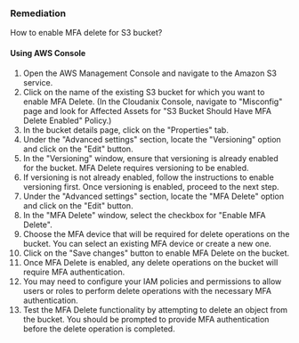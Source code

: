 ### Remediation

How to enable MFA delete for S3 bucket?

#### Using AWS Console

1. Open the AWS Management Console and navigate to the Amazon S3 service.
2. Click on the name of the existing S3 bucket for which you want to enable MFA Delete.
    (In the Cloudanix Console, navigate to "Misconfig" page and look for Affected Assets for "S3 Bucket Should Have MFA Delete Enabled" Policy.)
3. In the bucket details page, click on the "Properties" tab.
4. Under the "Advanced settings" section, locate the "Versioning" option and click on the "Edit" button.
5. In the "Versioning" window, ensure that versioning is already enabled for the bucket. MFA Delete requires versioning to be enabled.
6. If versioning is not already enabled, follow the instructions to enable versioning first. Once versioning is enabled, proceed to the next step.
7. Under the "Advanced settings" section, locate the "MFA Delete" option and click on the "Edit" button.
8. In the "MFA Delete" window, select the checkbox for "Enable MFA Delete".
9. Choose the MFA device that will be required for delete operations on the bucket. You can select an existing MFA device or create a new one.
10. Click on the "Save changes" button to enable MFA Delete on the bucket.
11. Once MFA Delete is enabled, any delete operations on the bucket will require MFA authentication.
12. You may need to configure your IAM policies and permissions to allow users or roles to perform delete operations with the necessary MFA authentication.
13. Test the MFA Delete functionality by attempting to delete an object from the bucket. You should be prompted to provide MFA authentication before the delete operation is completed.

